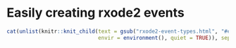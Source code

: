 # Easily creating rxode2 events {#et}

```r
cat(unlist(knitr::knit_child(text = gsub("rxode2-event-types.html", "#events", readLines("rxode2/vignettes/events-et.Rmdh")),
                             envir = environment(), quiet = TRUE)), sep="\n")
```

